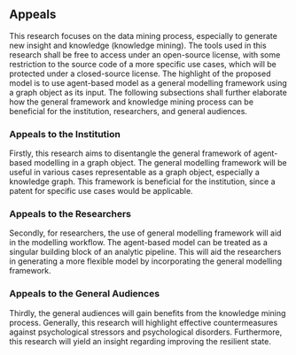 ## Appeals

This research focuses on the data mining process, especially to generate new
insight and knowledge (knowledge mining).  The tools used in this research
shall be free to access under an open-source license, with some restriction to
the source code of a more specific use cases, which will be protected under a
closed-source license. The highlight of the proposed model is to use
agent-based model as a general modelling framework using a graph object as its
input. The following subsections shall further elaborate how the general
framework and knowledge mining process can be beneficial for the institution,
researchers, and general audiences.

### Appeals to the Institution

Firstly, this research aims to disentangle the general framework of agent-based
modelling in a graph object. The general modelling framework will be useful in
various cases representable as a graph object, especially a knowledge graph.
This framework is beneficial for the institution, since a patent for specific
use cases would be applicable.

### Appeals to the Researchers

Secondly, for researchers, the use of general modelling framework will aid in the
modelling workflow. The agent-based model can be treated as a singular building
block of an analytic pipeline. This will aid the researchers in generating a
more flexible model by incorporating the general modelling framework.

### Appeals to the General Audiences

Thirdly, the general audiences will gain benefits from the knowledge mining
process. Generally, this research will highlight effective countermeasures
against psychological stressors and psychological disorders. Furthermore, this
research will yield an insight regarding improving the resilient state.

